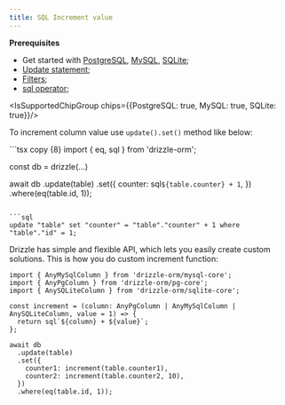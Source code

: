 ```yaml
---
title: SQL Increment value
---
```


**Prerequisites**
- Get started with [PostgreSQL](/docs/get-started-postgresql), [MySQL](/docs/get-started-mysql), [SQLite](/docs/get-started-sqlite);
- [Update statement](/docs/update);
- [Filters](/docs/operators);
- [sql operator](/docs/sql);

<IsSupportedChipGroup chips={{PostgreSQL: true, MySQL: true, SQLite: true}}/>

To increment column value use `update().set()` method like below:

<Section>
```tsx copy {8}
import { eq, sql } from 'drizzle-orm';

const db = drizzle(...)
  
await db
  .update(table)
  .set({
    counter: sql`${table.counter} + 1`,
  })
  .where(eq(table.id, 1));
```

```sql
update "table" set "counter" = "table"."counter" + 1 where "table"."id" = 1;
```
</Section>

Drizzle has simple and flexible API, which lets you easily create custom solutions. This is how you do custom increment function:

```tsx copy
import { AnyMySqlColumn } from 'drizzle-orm/mysql-core';
import { AnyPgColumn } from 'drizzle-orm/pg-core';
import { AnySQLiteColumn } from 'drizzle-orm/sqlite-core';

const increment = (column: AnyPgColumn | AnyMySqlColumn | AnySQLiteColumn, value = 1) => {
  return sql`${column} + ${value}`;
};

await db
  .update(table)
  .set({
    counter1: increment(table.counter1),
    counter2: increment(table.counter2, 10),
  })
  .where(eq(table.id, 1));
```
